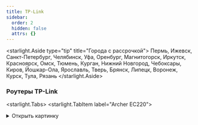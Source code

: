 ```yaml
---
title: TP-Link
sidebar:
  order: 2
  hidden: false
  attrs: {}
---
```

<starlight.Aside type="tip" title="Города с рассрочкой">
  Пермь, Ижевск, Санкт-Петербург, Челябинск, Уфа, Оренбург, Магнитогорск, Иркутск, Красноярск, Омск, Тюмень, Курган, Нижний Новгород, Чебоксары, Киров, Йошкар-Ола, Ярославль, Тверь, Брянск, Липецк, Воронеж, Курск, Тула, Рязань
</starlight.Aside>

### Роутеры TP-Link

<starlight.Tabs>
  <starlight.TabItem label="Archer EC220">
    <details>
      <summary>
        Открыть картинку
      </summary>

      <astroassets.Image src="/src/assets/images/tp-link/EC220.jpg" alt="EC220" width="600" height="100" loading="lazy" decoding="async" />
    </details>

    ```txt
    Модель: TP-Link Archer EC220
    - Скорость по кабелю: до 1000 Мбит/с
    - Скорость по Wi-Fi: до 300 Мбит/с
    - Площадь покрытия: до 70 м2
    - Одновременно устройств в сети: до 10
    - Технологии: EasyMesh, MU-MIMO, Beamforming
    - Гарантия: 3 года
    - Отверстия для настенного крепления
    - Подходит для любого провайдера

    Стоимость:
    - В собственность - 4 490 ₽
    ```

    Рассрочка от банка:

    ```txt
    - 1 564 ₽/мес. на 3 месяца (общая стоимость - 4 693 ₽)
    - 808 ₽/мес. на 6 месяцев (общая стоимость - 4 849 ₽)
    - 431 ₽/мес. на 12 месяцев (общая стоимость - 5 171 ₽)
    - 244 ₽/мес. на 24 месяцев (общая стоимость - 5 855 ₽)
    - 183 ₽/мес. на 36 месяцев (общая стоимость - 6 590 ₽)
    ```

    <starlight.CardGrid stagger={false}>
      <starlight.LinkCard title="База знаний" href="https://clever.ertelecom.ru/content/space/4/article/1495" description="TP-Link Archer EC220 в базе знаний" target="_blank" />

      <starlight.LinkCard title="Сайт производителя" href="https://www.tp-link.com/ru/service-provider/wifi-router/ec220-g5" description="TP-Link Archer EC220 на сайте производителя" target="_blank" />
    </starlight.CardGrid>
  </starlight.TabItem>

  <starlight.TabItem label="Archer EX220">
    ```txt
    Модель: TP-Link Archer EX220
    - Скорость по кабелю: до 1000 Мбит/с
    - Скорость по Wi-Fi: до 800 Мбит/с
    - Площадь покрытия: до 80 м2
    - Одновременно устройств в сети: до 20
    - Технологии: Мульти-SSID, EasyMesh, DL/UL OFDMA, MU-MIMO, Beamforming, Airtime Fairness
    - Гарантия: 4 года
    - Отверстия для настенного крепления
    - Подходит для любого провайдера

    Стоимость:
    - В собственность - 6 800 ₽
    ```

    Рассрочка от банка:

    ```txt
    - 2 369 ₽/мес. на 3 месяца (общая стоимость - 7 107 ₽)
    - 1 224 ₽/мес. на 6 месяцев (общая стоимость - 7 343 ₽)
    - 653 ₽/мес. на 12 месяцев (общая стоимость - 7 831₽)
    - 369 ₽/мес. на 24 месяцев (общая стоимость - 8 867 ₽)
    - 277 ₽/мес. на 36 месяцев (общая стоимость - 9 981 ₽)
    ```

    <starlight.CardGrid stagger={false}>
      <starlight.LinkCard title="База знаний" href="https://clever.ertelecom.ru/content/space/4/article/6969" description="TP-Link Archer EX220 в базе знаний" target="_blank" />

      <starlight.LinkCard title="Сайт производителя" href="https://www.tp-link.com/ru/service-provider/wifi-router/ex220" description="TP-Link Archer EX220 на сайте производителя" target="_blank" />
    </starlight.CardGrid>
  </starlight.TabItem>

  <starlight.TabItem label="Archer EX511">
    ```txt
    Модель: TP-Link Archer EX511
    - Скорость по кабелю: до 1000 Мбит/с
    - Скорость по Wi-Fi: до 1000 Мбит/с
    - Площадь покрытия: до 80 м2
    - Одновременно устройств в сети: до 50
    - Технологии: Мульти-SSID, EasyMesh, OFDMA, MU-MIMO, Beamforming, Airtime Fairness и родительский контроль
    - Гарантия: 4 года
    - Отверстия для настенного крепления
    - Подходит для любого провайдера

    Стоимость:
    - В собственность - 8 900 ₽
    ```

    Рассрочка от банка:

    ```txt
    - 3 101 ₽/мес. на 3 месяца (общая стоимость - 9 302 ₽)
    - 1 602 ₽/мес. на 6 месяцев (общая стоимость - 9 611 ₽)
    - 854 ₽/мес. на 12 месяцев (общая стоимость - 10 249 ₽)
    - 484 ₽/мес. на 24 месяцев (общая стоимость - 11 605 ₽)
    - 363 ₽/мес. на 36 месяцев (общая стоимость - 13 063 ₽)
    ```

    <starlight.CardGrid stagger={false}>
      <starlight.LinkCard title="База знаний" href="https://clever.ertelecom.ru/content/space/4/article/6970" description="TP-Link Archer EX511 в базе знаний" target="_blank" />

      <starlight.LinkCard title="Сайт производителя" href="https://www.tp-link.com/ru/service-provider/wifi-router/ex511" description="TP-Link Archer EX511 на сайте производителя" target="_blank" />
    </starlight.CardGrid>
  </starlight.TabItem>

  <starlight.TabItem label="Archer AX55">
    ```txt
    Модель: TP-Link Archer AX55
    - Скорость по кабелю: до 1000 Мбит/с
    - Скорость по Wi-Fi: до 800 Мбит/с
    - Площадь покрытия: до 80 м2
    - Одновременно устройств в сети: до 50
    - Технологии: OneMesh, TP-Link HomeShield - защита от кибератак
    - Гарантия: 4 года
    - Отверстия для настенного крепления
    - Подходит для любого провайдера

    Стоимость:
    - В собственность - 8 900 ₽
    ```

    Рассрочка от банка:

    ```txt
    - 3 101 ₽/мес. на 3 месяца (общая стоимость - 9 302 ₽)
    - 1 602 ₽/мес. на 6 месяцев (общая стоимость - 9 611 ₽)
    - 854 ₽/мес. на 12 месяцев (общая стоимость - 10 249 ₽)
    - 484 ₽/мес. на 24 месяцев (общая стоимость - 11 605 ₽)
    - 363 ₽/мес. на 36 месяцев (общая стоимость - 13 063 ₽)
    ```

    <starlight.CardGrid stagger={false}>
      <starlight.LinkCard title="База знаний" href="https://clever.ertelecom.ru/content/space/4/article/1557" description="TP-Link Archer AX55 в базе знаний" target="_blank" />

      <starlight.LinkCard title="Сайт производителя" href="https://www.tp-link.com/ru/home-networking/wifi-router/archer-ax55" description="TP-Link Archer AX55 на сайте производителя" target="_blank" />
    </starlight.CardGrid>
  </starlight.TabItem>

  <starlight.TabItem label="Archer AX73">
    ```txt
    Модель: TP-Link Archer AX73
    - Скорость по кабелю: до 1000 Мбит/с
    - Скорость по Wi-Fi: до 574 Мбит/с на 2,4 ГГц, до 4804 Мбит/с на 5 ГГц
    - Площадь покрытия: до 120 м2
    - Одновременно устройств в сети: до 200
    - Технологии: OneMesh, TP-Link Homeshield, OFDMA, MU-MIMO, Beam Steering, Beamforming, корпус с улучшенной вентиляцией
    - Гарантия: 4 года
    - Отверстия для настенного крепления
    - Подходит для любого провайдера

    Стоимость:
    - В собственность - 12999 ₽
    - В рассрочку:
    - 1 210 ₽/мес. на 12 месяцев (общая стоимость - 14 520 ₽)
    - 680 ₽/мес. на 24 месяца (общая стоимость - 16 320 ₽)
    ```

    Рассрочка от банка:

    ```txt
    - 4 146 ₽/мес. на 3 месяца (общая стоимость - 12 437 ₽)
    - 2 142 ₽/мес. на 6 месяцев (общая стоимость - 12 851 ₽)
    - 1 142 ₽/мес. на 12 месяцев (общая стоимость - 13 704 ₽)
    - 647 ₽/мес. на 24 месяцев (общая стоимость - 15 517 ₽)
    - 485 ₽/мес. на 36 месяцев (общая стоимость - 17 467 ₽)
    ```

    <starlight.CardGrid stagger={false}>
      <starlight.LinkCard title="База знаний" href="https://clever.ertelecom.ru/content/space/4/article/1613" description="TP-Link Archer AX73 в базе знаний" target="_blank" />

      <starlight.LinkCard title="Сайт производителя" href="https://www.tp-link.com/ru/home-networking/wifi-router/archer-ax73" description="TP-Link Archer AX73 на сайте производителя" target="_blank" />
    </starlight.CardGrid>
  </starlight.TabItem>
</starlight.Tabs>
